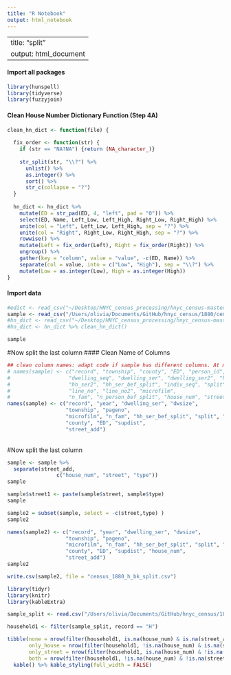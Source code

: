 ```yaml
---
title: "R Notebook"
output: html_notebook
---
```


---
title: "split"
output: html_document
---
#### Import all packages
```r
library(hunspell)
library(tidyverse)
library(fuzzyjoin)
```
#### Clean House Number Dictionary Function (Step 4A)
```r
clean_hn_dict <- function(file) {
  
  fix_order <- function(str) {
    if (str == "NA?NA") {return (NA_character_)}
    
    str_split(str, "\\?") %>% 
      unlist() %>% 
      as.integer() %>%
      sort() %>% 
      str_c(collapse = "?")
  }
  
  hn_dict <- hn_dict %>%
    mutate(ED = str_pad(ED, 4, "left", pad = "0")) %>%
    select(ED, Name, Left_Low, Left_High, Right_Low, Right_High) %>%
    unite(col = "Left", Left_Low, Left_High, sep = "?") %>% 
    unite(col = "Right", Right_Low, Right_High, sep = "?") %>%
    rowwise() %>%
    mutate(Left = fix_order(Left), Right = fix_order(Right)) %>%
    ungroup() %>%
    gather(key = "column", value = "value", -c(ED, Name)) %>% 
    separate(col = value, into = c("Low", "High"), sep = "\\?") %>%
    mutate(Low = as.integer(Low), High = as.integer(High))
}
```
#### Import data
```r
#edict <- read_csv("~/Desktop/HNYC_census_processing/hnyc_census-master/Data/full_bk_dict1880.csv")
sample <- read_csv("/Users/olivia/Documents/GitHub/hnyc_census/1880/census_1880_h_mn_sample100k.csv")
#hn_dict <- read_csv("~/Desktop/HNYC_census_processing/hnyc_census-master/Data/combine_bk1880.csv")
#hn_dict <- hn_dict %>% clean_hn_dict()
```
```r
sample
```
#Now split the last column
#### Clean Name of Columns
```r
## clean column names: adapt code if sample has different columns. At minimum, ensure `record`, `ED` and `street_add` columns exist after cleaning.
# names(sample) <- c("record", "township", "county", "ED", "person_id",
#                   "dwelling_seq", "dwelling_ser", "dwelling_ser2", "hh_seq", "hh_seq_8",
#                   "hh_ser2", "hh_ser_bef_split", "indiv_seq", "split",
#                   "line_no", "line_no2", "microfilm",
#                   "n_fam", "n_person_bef_split", "house_num", "street_add")
names(sample) <- c("record", "year", "dwelling_ser", "dwsize", 
                   "township", "pageno", 
                   "microfilm", "n_fam", "hh_ser_bef_split", "split", "mcd", 
                   "county", "ED", "supdist",
                   "street_add")
```
<br>
#Now split the last column
```r
sample <- sample %>% 
  separate(street_add, 
                c("house_num", "street", "type"))
sample
```
```r
sample$street1 <- paste(sample$street, sample$type)
sample
```
```r
sample2 = subset(sample, select = -c(street,type) )
sample2
```
```r
names(sample2) <- c("record", "year", "dwelling_ser", "dwsize", 
                   "township", "pageno", 
                   "microfilm", "n_fam", "hh_ser_bef_split", "split", "mcd", 
                   "county", "ED", "supdist", "house_num",
                   "street_add")
sample2
```
```r
write.csv(sample2, file = "census_1880_h_bk_split.csv")
```

```r
library(tidyr)
library(knitr)
library(kableExtra)
```
```r
sample_split <- read.csv("/Users/olivia/Documents/GitHub/hnyc_census/1880/Scripts/census_1880_h_bk_split.csv")

household1 <- filter(sample_split, record == "H")

tibble(none = nrow(filter(household1, is.na(house_num) & is.na(street_add))),
       only_house = nrow(filter(household1, !is.na(house_num) & is.na(street_add))),
       only_street = nrow(filter(household1, is.na(house_num) & !is.na(street_add))),
       both = nrow(filter(household1, !is.na(house_num) & !is.na(street_add)))) %>%
  kable() %>% kable_styling(full_width = FALSE)
```


